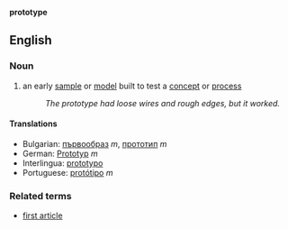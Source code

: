 '''prototype'''

==English==

===Noun===

# an early [[sample]] or [[model]] built to test a [[concept]] or [[process]]
#:''The prototype had loose wires and rough edges, but it worked.''

====Translations====

*Bulgarian: [[първообраз]] ''m'', [[прототип]] ''m''
*German: [[Prototyp]] ''m''
*Interlingua: [[prototypo]]
*Portuguese: [[protótipo]] ''m''

===Related terms===
*[[first article]]